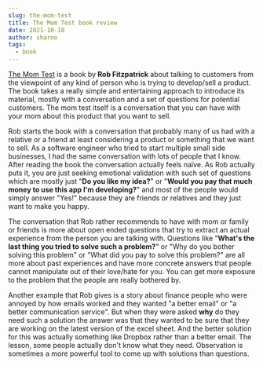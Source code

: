 ```yaml
---
slug: the-mom-test
title: The Mom Test book review
date: 2021-10-10
author: sharno
tags:
  - book
---
```

[The Mom Test](https://amzn.to/3Dsqlhu) is a book by **Rob Fitzpatrick** about talking to customers from the viewpoint of any kind of person who is trying to develop/sell a product. The book takes a really simple and entertaining approach to introduce its material, mostly with a conversation and a set of questions for potential customers. The mom test itself is a conversation that you can have with your mom about this product that you want to sell.

Rob starts the book with a conversation that probably many of us had with a relative or a friend at least considering a product or something that we want to sell. As a software engineer who tried to start multiple small side businesses, I had the same conversation with lots of people that I know. After reading the book the conversation actually feels naïve. As Rob actually puts it, you are just seeking emotional validation with such set of questions which are mostly just "**Do you like my idea?**" or "**Would you pay that much money to use this app I'm developing?**" and most of the people would simply answer "Yes!" because they are friends or relatives and they just want to make you happy.

The conversation that Rob rather recommends to have with mom or family or friends is more about open ended questions that try to extract an actual experience from the person you are talking with. Questions like "**What's the last thing you tried to solve such a problem?**" or "Why do you bother solving this problem" or "What did you pay to solve this problem?" are all more about past experiences and have more concrete answers that people cannot manipulate out of their love/hate for you. You can get more exposure to the problem that the people are really bothered by.

Another example that Rob gives is a story about finance people who were annoyed by how emails worked and they wanted "a better email" or "a better communication service". But when they were asked **why** do they need such a solution the answer was that they wanted to be sure that they are working on the latest version of the excel sheet. And the better solution for this was actually something like Dropbox rather than a better email. The lesson, some people actually don't know what they need. Observation is sometimes a more powerful tool to come up with solutions than questions.
